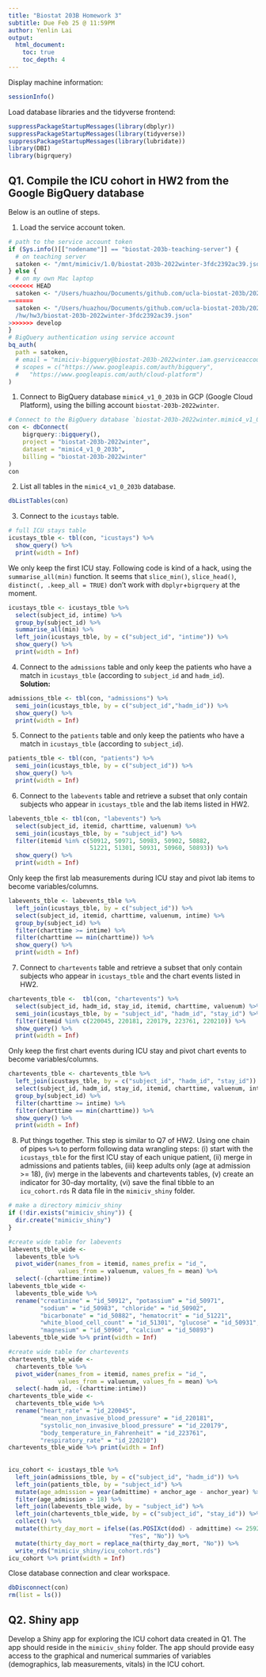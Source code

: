 ```yaml
---
title: "Biostat 203B Homework 3"
subtitle: Due Feb 25 @ 11:59PM
author: Yenlin Lai
output: 
  html_document:
    toc: true
    toc_depth: 4 
---
```


Display machine information:
```r
sessionInfo()
```

Load database libraries and the tidyverse frontend:
```r
suppressPackageStartupMessages(library(dbplyr))
suppressPackageStartupMessages(library(tidyverse))
suppressPackageStartupMessages(library(lubridate))
library(DBI)
library(bigrquery)
```

## Q1. Compile the ICU cohort in HW2 from the Google BigQuery database 

Below is an outline of steps.

1. Load the service account token.
```r
# path to the service account token 
if (Sys.info()[["nodename"]] == "biostat-203b-teaching-server") {
  # on teaching server
  satoken <- "/mnt/mimiciv/1.0/biostat-203b-2022winter-3fdc2392ac39.json"
} else {
  # on my own Mac laptop
<<<<<<< HEAD
  satoken <- "/Users/huazhou/Documents/github.com/ucla-biostat-203b/2022winter/hw/hw3/biostat-203b-2022winter-3fdc2392ac39.json"
=======
  satoken <- "/Users/huazhou/Documents/github.com/ucla-biostat-203b/2022winter
  /hw/hw3/biostat-203b-2022winter-3fdc2392ac39.json"
>>>>>>> develop
}
# BigQuery authentication using service account
bq_auth(
  path = satoken,
  # email = "mimiciv-bigquery@biostat-203b-2022winter.iam.gserviceaccount.com",
  # scopes = c("https://www.googleapis.com/auth/bigquery",
  #   "https://www.googleapis.com/auth/cloud-platform")
)
```

1. Connect to BigQuery database `mimic4_v1_0_203b` in GCP (Google Cloud Platform), using the billing account `biostat-203b-2022winter`.
```r
# Connect to the BigQuery database `biostat-203b-2022winter.mimic4_v1_0_203b`
con <- dbConnect(
    bigrquery::bigquery(),
    project = "biostat-203b-2022winter",
    dataset = "mimic4_v1_0_203b",
    billing = "biostat-203b-2022winter"
)
con
```

2. List all tables in the `mimic4_v1_0_203b` database.
```r
dbListTables(con)
```

3. Connect to the `icustays` table.
```r
# full ICU stays table
icustays_tble <- tbl(con, "icustays") %>%
  show_query() %>%
  print(width = Inf)
```
We only keep the first ICU stay. Following code is kind of a hack, using the `summarise_all(min)` function. It seems that `slice_min()`, `slice_head()`, `distinct(, .keep_all = TRUE)` don't work with `dbplyr`+`bigrquery` at the moment.
```r
icustays_tble <- icustays_tble %>% 
  select(subject_id, intime) %>% 
  group_by(subject_id) %>% 
  summarise_all(min) %>%
  left_join(icustays_tble, by = c("subject_id", "intime")) %>%
  show_query() %>%
  print(width = Inf)
```


4. Connect to the `admissions` table and only keep the patients who have a match in `icustays_tble` (according to `subject_id` and `hadm_id`).  
**Solution:**  
```r
admissions_tble <- tbl(con, "admissions") %>%
  semi_join(icustays_tble, by = c("subject_id","hadm_id")) %>%
  show_query() %>% 
  print(width = Inf)
```

5. Connect to the `patients` table and only keep the patients who have a match in `icustays_tble` (according to `subject_id`).
```r
patients_tble <- tbl(con, "patients") %>%
  semi_join(icustays_tble, by = c("subject_id")) %>%
  show_query() %>% 
  print(width = Inf)
```

6. Connect to the `labevents` table and retrieve a subset that only contain subjects who appear in `icustays_tble` and the lab items listed in HW2. 
```r
labevents_tble <- tbl(con, "labevents") %>%
  select(subject_id, itemid, charttime, valuenum) %>% 
  semi_join(icustays_tble, by = "subject_id") %>% 
  filter(itemid %in% c(50912, 50971, 50983, 50902, 50882,
                       51221, 51301, 50931, 50960, 50893)) %>%
  show_query() %>%
  print(width = Inf)
```
Only keep the first lab measurements during ICU stay and pivot lab items to become variables/columns.
```r
labevents_tble <- labevents_tble %>%
  left_join(icustays_tble, by = c("subject_id")) %>% 
  select(subject_id, itemid, charttime, valuenum, intime) %>% 
  group_by(subject_id) %>% 
  filter(charttime >= intime) %>% 
  filter(charttime == min(charttime)) %>% 
  show_query() %>%
  print(width = Inf)
```

7. Connect to `chartevents` table and retrieve a subset that only contain subjects who appear in `icustays_tble` and the chart events listed in HW2.
```r
chartevents_tble <-  tbl(con, "chartevents") %>%
  select(subject_id, hadm_id, stay_id, itemid, charttime, valuenum) %>% 
  semi_join(icustays_tble, by = "subject_id", "hadm_id", "stay_id") %>% 
  filter(itemid %in% c(220045, 220181, 220179, 223761, 220210)) %>%
  show_query() %>%
  print(width = Inf)
```
Only keep the first chart events during ICU stay and pivot chart events to become variables/columns.
```r
chartevents_tble <- chartevents_tble %>%
  left_join(icustays_tble, by = c("subject_id", "hadm_id", "stay_id")) %>% 
  select(subject_id, hadm_id, stay_id, itemid, charttime, valuenum, intime) %>% 
  group_by(subject_id) %>% 
  filter(charttime >= intime) %>% 
  filter(charttime == min(charttime)) %>% 
  show_query() %>%
  print(width = Inf)

```

8. Put things together. This step is similar to Q7 of HW2. Using one chain of pipes `%>%` to perform following data wrangling steps: (i) start with the `icustays_tble` for the first ICU stay of each unique patient, (ii) merge in admissions and patients tables, (iii) keep adults only (age at admission >= 18), (iv) merge in the labevents and chartevents tables, (v) create an indicator for 30-day mortality, (vi) save the final tibble to an `icu_cohort.rds` R data file in the `mimiciv_shiny` folder.

```r
# make a directory mimiciv_shiny
if (!dir.exists("mimiciv_shiny")) {
  dir.create("mimiciv_shiny")
}
```

```r
#create wide table for labevents 
labevents_tble_wide <- 
  labevents_tble %>% 
  pivot_wider(names_from = itemid, names_prefix = "id_",
              values_from = valuenum, values_fn = mean) %>% 
  select(-(charttime:intime))
labevents_tble_wide <-
  labevents_tble_wide %>% 
  rename("creatinine" = "id_50912", "potassium" = "id_50971", 
         "sodium" = "id_50983", "chloride" = "id_50902", 
         "bicarbonate" = "id_50882", "hematocrit" = "id_51221",
         "white_blood_cell_count" = "id_51301", "glucose" = "id_50931",
         "magnesium" = "id_50960", "calcium" = "id_50893")
labevents_tble_wide %>% print(width = Inf)

#create wide table for chartevents 
chartevents_tble_wide <- 
  chartevents_tble %>% 
  pivot_wider(names_from = itemid, names_prefix = "id_",
              values_from = valuenum, values_fn = mean) %>% 
  select(-hadm_id, -(charttime:intime))
chartevents_tble_wide <-
  chartevents_tble_wide %>% 
  rename("heart_rate" = "id_220045",
         "mean_non_invasive_blood_pressure" = "id_220181",
         "systolic_non_invasive_blood_pressure" = "id_220179",
         "body_temperature_in_Fahrenheit" = "id_223761",
         "respiratory_rate" = "id_220210")
chartevents_tble_wide %>% print(width = Inf)
    
    
icu_cohort <- icustays_tble %>%
  left_join(admissions_tble, by = c("subject_id", "hadm_id")) %>% 
  left_join(patients_tble, by = "subject_id") %>% 
  mutate(age_admission = year(admittime) + anchor_age - anchor_year) %>% 
  filter(age_admission > 18) %>% 
  left_join(labevents_tble_wide, by = "subject_id") %>%
  left_join(chartevents_tble_wide, by = c("subject_id", "stay_id")) %>%
  collect() %>% 
  mutate(thirty_day_mort = ifelse((as.POSIXct(dod) - admittime) <= 2592000, 
                                  "Yes", "No")) %>%
  mutate(thirty_day_mort = replace_na(thirty_day_mort, "No")) %>% 
  write_rds("mimiciv_shiny/icu_cohort.rds")
icu_cohort %>% print(width = Inf)
```

Close database connection and clear workspace.
```r
dbDisconnect(con)
rm(list = ls())
```

## Q2. Shiny app

Develop a Shiny app for exploring the ICU cohort data created in Q1. The app should reside in the `mimiciv_shiny` folder. The app should provide easy access to the graphical and numerical summaries of variables (demographics, lab measurements, vitals) in the ICU cohort.